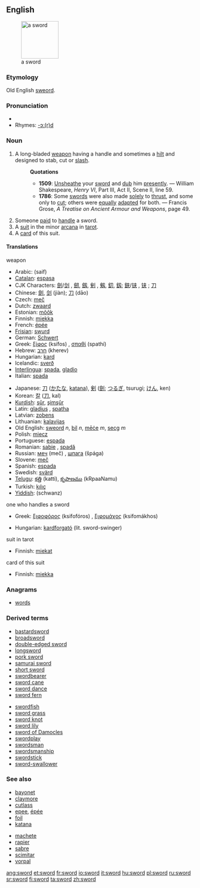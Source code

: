 {{wikipedia}}
==English==
[[Image:Estoque_1480_dC..jpg|thumb|right|100px|a sword]]
===Etymology===
Old English [[sweord]].

===Pronunciation===
*{{IPA|/sɔ:d/,/soʊrd/}}
*Rhymes: [[Rhymes:English:-ɔː(r)d|-ɔː(r)d]]

===Noun===
{{en-noun}}

# {{cattag|Weapon}} A long-bladed [[weapon]] having a handle and sometimes a [[hilt]] and designed to stab, cut or [[slash]]. <!-- This is encyclopedic: It was sheathed in a [[scabbard]]. It was originally a [[melée]] weapon that was used in serious combat, but now is mostly used in sports and for ceremonies, and is viewed as one of the most noble weapons.-->
#:'''Quotations'''
#:*'''1509''': [[Unsheathe]] your [[sword]] and [[dub]] him [[presently]]. &mdash; William Shakespeare, ''Henry VI'', Part III, Act II, Scene II, line 59.
#:*'''1786''': Some [[sword]]s were also made [[solely]] to [[thrust]], and some only to [[cut]]; others were [[equally]] [[adapt]]ed for both. &mdash; Francis Grose, ''A Treatise on Ancient Armour and Weapons'', page 49.
# Someone [[paid]] to [[handle]] a sword.
# A [[suit]] in the minor [[arcana]] in [[tarot]].
# A [[card]] of this suit.

====Translations====
;weapon
{{top}}
*Arabic: {{ARchar|[[سيف]]}} (saif)
*[[Catalan]]: [[espasa]] {{f}}
*CJK Characters: [[劍]]/[[剑]]<!-- (jiàn)-->, [[劒]], [[劔]], [[剣]]<!--ja simp-->, [[剱]], [[釖]], [[釼]]; [[鋏]]/[[铗]]<!-- (jiá)--><!--zh trad/ja-->, [[铗]]<!-- (jiá)--><!--zh simp-->; [[刀]]<!-- (dāo)-->
*Chinese: [[劍]], [[剑]] (jiàn); [[刀]] (dāo)
*Czech: [[meč]] {{m}}
*Dutch: [[zwaard]] {{n}}
*Estonian: [[mõõk]]
*Finnish: [[miekka]]
*French: [[épée]] {{f}}
*[[Frisian]]: [[swurd]] {{n}}
*German: [[Schwert]] {{n}}
*Greek: [[ξίφος]] (ksífos) {{n}}, [[σπαθί]] (spathí) {{n}}
*Hebrew: [[חרב]] (kherev) {{m}}
*Hungarian: [[kard#Hungarian|kard]]
*Icelandic: [[sverð]] {{m}}
*[[Interlingua]]: [[spada]], [[gladio]]
*Italian: [[spada]] {{f}}
{{mid}}
*Japanese: [[刀]] ([[かたな]], [[katana]]), [[剣]] ([[劍]]; [[つるぎ]], tsurugi; [[けん]], ken)
*Korean: [[칼]] ([[刀]], kal)
*[[Kurdish]]: [[şûr]], [[şimşûr]]
*Latin: [[gladius]] {{m}}, [[spatha]] {{f}}
*Latvian: [[zobens]] {{m}}
*Lithuanian: [[kalavijas]] {{m}}
*Old English: [[sweord]] ''n'', [[bil]] ''n'', [[mece|mēċe]] ''m'', [[secg]] ''m''
*Polish: [[miecz]] {{m}}
*Portuguese: [[espada]] {{f}}
*Romanian: [[sabie]] {{f}}, [[spadă]] {{f}}
*Russian: [[меч]] (meč) {{m}}, [[шпага]] (špága) {{f}}
*Slovene: [[meč]] {{m}}
*Spanish: [[espada]] {{f}}
*Swedish: [[svärd]] {{c}}
*[[Telugu]]: [[కత్తి]] (katti), [[కృపాణము]] (kRpaaNamu) 
*Turkish: [[kılıç]]
*[[Yiddish]]: (schwanz)
{{bottom}}

;one who handles a sword
{{top}}
*Greek: [[ξιφοφόρος]] (ksifofóros) {{m}}, [[ξιφομάχος]] (ksifomákhos) {{m}}
{{mid}}
*Hungarian: [[kardforgató]] (lit. sword-swinger) 
{{bottom}}

;suit in tarot
{{top}}
*Finnish: [[miekat]] {{p}}
{{mid}}
{{bottom}}

;card of this suit
{{top}}
*Finnish: [[miekka]]
{{mid}}
{{bottom}}

===Anagrams===
*[[words]]

===Derived terms===
{{top2}}
*[[bastardsword]]
*[[broadsword]]
*[[double-edged sword]]
*[[longsword]]
*[[pork sword]]
*[[samurai sword]]
*[[short sword]]
*[[swordbearer]]
*[[sword cane]]
*[[sword dance]]
*[[sword fern]]
{{mid2}}
*[[swordfish]]
*[[sword grass]]
*[[sword knot]]
*[[sword lily]]
*[[sword of Damocles]]
*[[swordplay]]
*[[swordsman]]
*[[swordsmanship]]
*[[swordstick]]
*[[sword-swallower]]
<!-- vorpal sword -->
{{bottom}}

===See also===
{{top2}}
*[[bayonet]]
*[[claymore]]
*[[cutlass]]
*[[epee]], [[épée]]
*[[foil]]
*[[katana]]
{{mid2}}
*[[machete]]
*[[rapier]]
*[[sabre]]
*[[scimitar]]
*[[vorpal]]
{{bottom}}

[[ang:sword]]
[[et:sword]]
[[fr:sword]]
[[io:sword]]
[[it:sword]]
[[hu:sword]]
[[pl:sword]]
[[ru:sword]]
[[sr:sword]]
[[fi:sword]]
[[ta:sword]]
[[zh:sword]]